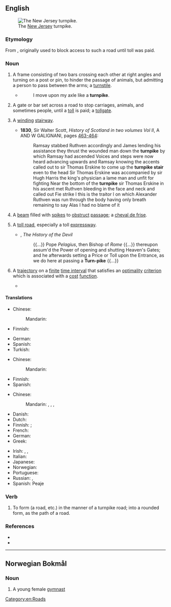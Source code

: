 ==English==
[[File:NewJerseyTurnpikeAerial.JPG|thumb|right|The [[New Jersey]] turnpike.]]

===Etymology===
From {{etyl|enm|en}} {{m|enm|turnpyke||spiked barrier across a road}}, originally used to block access to such a road until toll was paid.

===Noun===
{{en-noun}}

# A frame consisting of two bars crossing each other at right angles and turning on a post or pin, to hinder the passage of animals, but admitting a person to pass between the arms; a [[turnstile]].
#* {{rfdatek|en|Ben Jonson}}
#*: I move upon my axle like a '''turnpike'''.
# A gate or bar set across a road to stop carriages, animals, and sometimes people, until a [[toll]] is paid; a [[tollgate]].
# {{lb|en|Scotland}} A [[winding]] [[stairway]].
#* '''1830''', Sir Walter Scott, ''History of Scotland in two volumes Vol II'', A AND W GALIGNANI, pages [https://books.google.com/books?id=fGgKIe2qHOUC&lpg=PA463&dq=turnpike%20sir%20walter%20scott&pg=PA463#v=onepage&q=turnpike%20sir%20walter%20scott&f=false 463-464]:
#*: Ramsay stabbed Ruthven accordingly and James lending his assistance they thrust the wounded man down the '''turnpike''' by which Ramsay had ascended Voices and steps were now heard advancing upwards and Ramsay knowing the accents called out to sir Thomas Erskine to come up the '''turnpike stair''' even to the head Sir Thomas Erskine was accompanied by sir Hugh Harris the king's physician a lame man and unfit for fighting Near the bottom of the '''turnpike''' sir Thomas Erskine in his ascent met Ruthven bleeding in the face and neck and called out Fie strike I this is the traitor l on which Alexander Ruthven was run through the body having only breath remaining to say Alas I had no blame of it
# {{lb|en|military}} A [[beam]] filled with [[spike]]s to [[obstruct]] [[passage]]; a [[cheval de frise]].
# A [[toll road]], especially a toll [[expressway]].
#* {{rfdatek|en|Daniel Defoe}}, ''The History of the Devil''
#*: {{...}} Pope ''Pelagius'', then Bishop of ''Rome'' {{...}} thereupon assum'd the Power of opening and shutting Heaven's Gates; and he afterwards setting a Price or Toll upon the Entrance, as we do here at passing a '''Turn-pike''' {{...}}
# {{lb|en|mathematical economics}} A [[trajectory]] on a [[finite]] [[time interval]] that satisfies an [[optimality]] [[criterion]] which is associated with a [[cost]] [[function]].
#* {{quote-book|en|year=2006|title=Turnpike Properties in the Calculus of Variations and Optimal Control |author=Alexander J. Zaslavski  |page= |ISBN=0387281541 |passage=In the monograph we discuss a number of results concerning '''turnpike''' properties in the calculus of variations and optimal control which were obtained by the author in the last ten years. }}

====Translations====
{{trans-top|frame consisting of two bars crossing each other at right angles}}
* Chinese:
*: Mandarin: {{t-needed|cmn}}
* Finnish: {{t|fi|pyöröportti}}
{{trans-mid}}
* German: {{t|de|Drehschranke|f}}
* Spanish: {{t-needed|es}}
* Turkish: {{t+|tr|turnike}}
{{trans-bottom}}

{{trans-see|gate or bar set across a road to stop traffic|tollgate}}

{{trans-top|winding stairway}}
* Chinese:
*: Mandarin: {{t-needed|cmn}}
{{trans-mid}}
* Finnish: {{t|fi|kierreportaat|p}}
* Spanish: {{t-needed|es}}
{{trans-bottom}}

{{trans-see|military: beam with spikes|cheval de frise}}

{{trans-top|toll road}}
* Chinese:
*: Mandarin: {{t|cmn|[[收費]][[道路]]|sc=Hani}}, {{t|cmn|[[收费]][[道路]]|tr=shōufèi dàolù|sc=Hani}}, {{t|cmn|[[收費]][[公路]]|sc=Hani}}, {{t|cmn|[[收费]][[公路]]|tr=shōufèi gōnglù|sc=Hani}}
* Danish: {{t|da|betalingsvej|c}}
* Dutch: {{t+|nl|tolweg|m}}
* Finnish: {{t|fi|[[maksullinen]] [[tie]]}} {{qualifier|road}}; {{t|fi|maksullinen [[moottoritie]]}} {{qualifier|freeway}}
* French: {{t|fr|route à péage|f}}
* German: {{t+|de|Mautstraße|f}}
* Greek: {{t+|el|διόδια|n-p}}
{{trans-mid}}
* Irish: {{t|ga|bóthar dola|m}}, {{t|ga|bóthar paidhce|m}}, {{t|ga|paidhc|f}}
* Italian: {{t+|it|autostrada|f}}
* Japanese: {{t|ja|有料道路|tr=ゆうりょうどうろ, yūryō dōro|sc=Jpan}}
* Norwegian: {{t|no|bomvei|m}}
* Portuguese: {{t+|pt|rodovia|f}}
* Russian: {{t|ru|[[платный|пла́тная]] [[доро́га]]|f}}, {{t|ru|[[платный|пла́тная]] [[автомобильный|автомоби́льная]] [[доро́га]]|f}}
* Spanish: Peaje {{t-needed|es}}
{{trans-bottom}}

===Verb===
{{en-verb|turnpik}}

# To form (a road, etc.) in the manner of a turnpike road; into a rounded form, as the path of a road.
#: {{rfquotek|en|Knowles}}

===References===
* {{R:OneLook}}
* {{pedia|Turnpike theory}}

[[Category:en:Roads]]

----

==Norwegian Bokmål==

===Noun===
{{nb-noun-c}}

# A young female [[gymnast]]